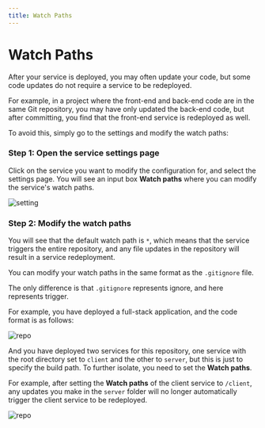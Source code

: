 ```yaml
---
title: Watch Paths
---
```



<Head>
  <meta name="zeabur:image:title" content="Watch Paths" />
  <meta name="zeabur:image:subtitle" content="Customize the service trigger path" />
  <meta name="og:image" content="https://opengraph-dev.zeabur.app/api/og?title=Watch Paths&desc=Customize the service trigger path" />
</Head>

# Watch Paths

After your service is deployed, you may often update your code, but some code updates do not require a service to be redeployed.

For example, in a project where the front-end and back-end code are in the same Git repository, you may have only updated the back-end code, but after committing, you find that the front-end service is redeployed as well.

To avoid this, simply go to the settings and modify the watch paths:

### Step 1: Open the service settings page

Click on the service you want to modify the configuration for, and select the settings page. You will see an input box **Watch paths** where you can modify the service's watch paths.

![setting](/deploy/watch-path/setting.png)

### Step 2: Modify the watch paths

You will see that the default watch path is `*`, which means that the service triggers the entire repository, and any file updates in the repository will result in a service redeployment.

You can modify your watch paths in the same format as the `.gitignore` file.

The only difference is that `.gitignore` represents ignore, and here represents trigger.

For example, you have deployed a full-stack application, and the code format is as follows:

![repo](/deploy/watch-path/repo.png)

And you have deployed two services for this repository, one service with the root directory set to `client` and the other to `server`, but this is just to specify the build path. To further isolate, you need to set the **Watch paths**.

For example, after setting the **Watch paths** of the client service to `/client`, any updates you make in the `server` folder will no longer automatically trigger the client service to be redeployed.

![repo](/deploy/watch-path/save.png)

